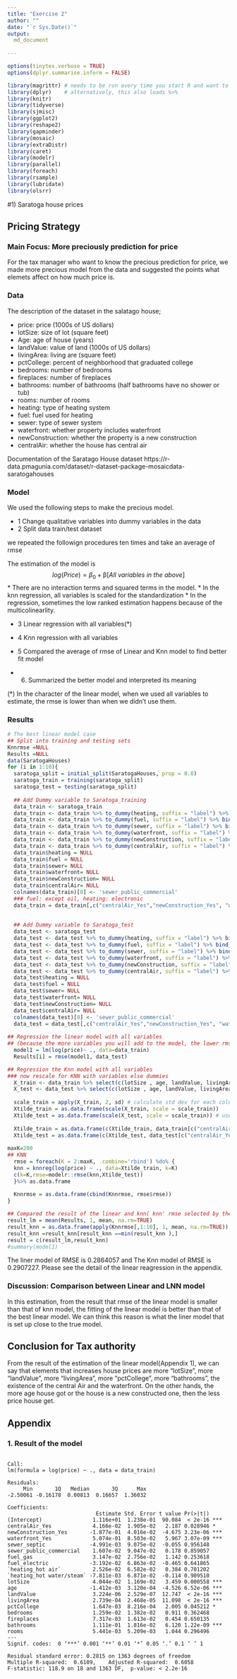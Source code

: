 ```yaml
---
title: "Exercise 2"
author: ""
date: "`r Sys.Date()`"
output:
  md_document
 
---
```

<!--   pdf_document: default
 md_document -->

```r
options(tinytex.verbose = TRUE)
options(dplyr.summarise.inform = FALSE)
```

```r
library(magrittr) # needs to be run every time you start R and want to use %>%
library(dplyr)    # alternatively, this also loads %>%
library(knitr)
library(tidyverse) 
library(sjmisc)
library(ggplot2)
library(reshape2)
library(gapminder)
library(mosaic)
library(extraDistr)
library(caret)
library(modelr)
library(parallel)
library(foreach)
library(rsample)
library(lubridate)
library(olsrr)
```

#1) Saratoga house prices

## Pricing Strategy

### Main Focus: More preciously prediction for price
For the tax manager who want to know the precious prediction for price, we made more precious model from the data and suggested the points what elemets affect on how much price is. 

### Data
The description of the dataset in the salatago house;

- price: price (1000s of US dollars)
- lotSize: size of lot (square feet)
- Age: age of house (years)
- landValue: value of land (1000s of US dollars)
- livingArea: living are (square feet)
- pctCollege: percent of neighborhood that graduated college
- bedrooms: number of bedrooms
- fireplaces: number of fireplaces
- bathrooms: number of bathrooms (half bathrooms have no shower or tub)
- rooms: number of rooms
- heating: type of heating system
- fuel: fuel used for heating
- sewer: type of sewer system
- waterfront: whether property includes waterfront
- newConstruction: whether the property is a new construction
- centralAir: whether the house has central air

Documentation of the Saratago House dataset
https://r-data.pmagunia.com/dataset/r-dataset-package-mosaicdata-saratogahouses

### Model
We used the following steps to make the precious model.

- 1 Change qualitative variables into dummy variables in the data
- 2 Split data train/test dataset 

<Repeat start>
we repeated the followign procedures ten times and take an average of rmse

The estimation of the model is
$$
log(Price) = \beta_0+\mathbb{\beta}[All\ variables\ in\ the\ above]
$$
* There are no interaction terms and squared terms in the model.
* In the knn regression, all variables is scaled for the standardization
* In the regression, sometimes the low ranked estimation happens because of the multicolinearlity.

- 3 Linear regression with all variables(*)
- 4 Knn regression with all variables
<up to this>

- 5 Compared the average of rmse of Linear and Knn model to find better fit model
- 6. Summarized the better model and interpreted its meaning

(*) In the character of the linear model, when we used all variables to estimate, the rmse is lower than when we didn't use them. 

### Results

```r
# The best linear model case
## Split into training and testing sets
Knnrmse =NULL
Results =NULL
data(SaratogaHouses)
for (i in 1:10){
  saratoga_split = initial_split(SaratogaHouses, prop = 0.8)
  saratoga_train = training(saratoga_split)
  saratoga_test = testing(saratoga_split)
  
  ## Add Dummy variable to Saratoga_training
  data_train <- saratoga_train
  data_train <- data_train %>% to_dummy(heating, suffix = "label") %>% bind_cols(data_train)
  data_train <- data_train %>% to_dummy(fuel, suffix = "label") %>% bind_cols(data_train)
  data_train <- data_train %>% to_dummy(sewer, suffix = "label") %>% bind_cols(data_train)
  data_train <- data_train %>% to_dummy(waterfront, suffix = "label") %>% bind_cols(data_train)
  data_train <- data_train %>% to_dummy(newConstruction, suffix = "label") %>% bind_cols(data_train)
  data_train <- data_train %>% to_dummy(centralAir, suffix = "label") %>% bind_cols(data_train)
  data_train$heating = NULL
  data_train$fuel = NULL
  data_train$sewer= NULL
  data_train$waterfront= NULL
  data_train$newConstruction= NULL
  data_train$centralAir= NULL
  colnames(data_train)[8] <- 'sewer_public_commercial'
  ### fuel: except oil, heating: electronic
  data_train = data_train[,c("centralAir_Yes","newConstruction_Yes", "waterfront_Yes", "sewer_septic","sewer_public_commercial","fuel_gas","fuel_electric","heating_hot air","heating_hot water/steam","lotSize","age","landValue","livingArea","pctCollege","bedrooms","fireplaces","bathrooms","rooms","price")]
  
  
  ## Add Dummy variable to Saratoga_test 
  data_test <- saratoga_test
  data_test <- data_test %>% to_dummy(heating, suffix = "label") %>% bind_cols(data_test)
  data_test <- data_test %>% to_dummy(fuel, suffix = "label") %>% bind_cols(data_test)
  data_test <- data_test %>% to_dummy(sewer, suffix = "label") %>% bind_cols(data_test)
  data_test <- data_test %>% to_dummy(waterfront, suffix = "label") %>% bind_cols(data_test)
  data_test <- data_test %>% to_dummy(newConstruction, suffix = "label") %>% bind_cols(data_test)
  data_test <- data_test %>% to_dummy(centralAir, suffix = "label") %>% bind_cols(data_test)
  data_test$heating = NULL
  data_test$fuel = NULL
  data_test$sewer= NULL
  data_test$waterfront= NULL
  data_test$newConstruction= NULL
  data_test$centralAir= NULL
  colnames(data_test)[8] <- 'sewer_public_commercial'
  data_test = data_test[,c("centralAir_Yes","newConstruction_Yes", "waterfront_Yes", "sewer_septic","sewer_public_commercial","fuel_gas","fuel_electric","heating_hot air","heating_hot water/steam","lotSize","age","landValue","livingArea","pctCollege","bedrooms","fireplaces","bathrooms","rooms","price")]
  
## Regression the linear model with all variables
## (because the more variables you will add to the model, the lower rmse you can get)
  model1 = lm(log(price)~ ., data=data_train)
  Results[i] = rmse(model1, data_test)

## Regression the Knn model with all variables
### now rescale for KNN with variables else dummies
  X_train <- data_train %>% select(c(lotSize , age, landValue, livingArea , pctCollege, bedrooms, bathrooms, rooms,fireplaces))
  X_test <- data_test %>% select(c(lotSize , age, landValue, livingArea , pctCollege, bedrooms, bathrooms, rooms,fireplaces))
  
  scale_train = apply(X_train, 2, sd) # calculate std dev for each column
  Xtilde_train = as.data.frame(scale(X_train, scale = scale_train))
  Xtilde_test = as.data.frame(scale(X_test, scale = scale_train)) # use the training set scales!
  
  Xtilde_train = as.data.frame(c(Xtilde_train, data_train[c("centralAir_Yes","newConstruction_Yes", "waterfront_Yes", "sewer_septic","sewer_public_commercial","fuel_gas","fuel_electric","heating_hot air","heating_hot water/steam","price")]))
  Xtilde_test = as.data.frame(c(Xtilde_test, data_test[c("centralAir_Yes","newConstruction_Yes", "waterfront_Yes", "sewer_septic","sewer_public_commercial","fuel_gas","fuel_electric","heating_hot air","heating_hot water/steam","price")]))
  
maxK=200
## KNN
  rmse = foreach(K = 2:maxK, .combine='rbind') %do% {
  knn = knnreg(log(price) ~ ., data=Xtilde_train, k=K)
  c(k=K,rmse=modelr::rmse(knn,Xtilde_test))
  }%>% as.data.frame
  
  Knnrmse = as.data.frame(cbind(Knnrmse, rmse$rmse))
}

## Compared the result of the linear and knn( knn' rmse selected by the minimum of rmse)
result_lm = mean(Results, 1, mean, na.rm=TRUE)
result_knn = as.data.frame(apply(Knnrmse[,1:10], 1, mean, na.rm=TRUE))
result_knn =result_knn[result_knn ==min(result_knn ),]
result = c(result_lm,result_knn)
#summary(model1)
```

The liner model of RMSE is 0.2864057 and The Knn model of RMSE is 0.2907227. Please see the detail of the linear reagression in the appendix.

### Discussion: Comparison between Linear and LNN model
In this estimation, from the result that rmse of the linear model is smaller than that of knn model, the fitting of the linear model is better than that of the best linear model. We can think this reason is what the liner model that is set up  close to the true model.

## Conclusion for Tax authority

From the result of the estimation of the linear model(Appendix 1), we can say that elements that increases house prices are more "lotSize", more "landValue", more "livingArea", more "pctCollege", more "bathrooms", the existence of the central Air and the waterfront. On the other hands, the more age house got or the house is a new constructed one, then the less price house get.


## Appendix

### 1. Result of the model
```

Call:
lm(formula = log(price) ~ ., data = data_train)

Residuals:
     Min       1Q   Median       3Q      Max 
-2.50061 -0.16178  0.00813  0.16657  1.36032 

Coefficients:
                            Estimate Std. Error t value Pr(>|t|)    
(Intercept)                1.116e+01  1.238e-01  90.084  < 2e-16 ***
centralAir_Yes             4.166e-02  1.905e-02   2.187 0.028946 *  
newConstruction_Yes       -1.877e-01  4.016e-02  -4.675 3.23e-06 ***
waterfront_Yes             5.074e-01  8.503e-02   5.967 3.07e-09 ***
sewer_septic              -4.991e-03  9.075e-02  -0.055 0.956148    
sewer_public_commercial    1.607e-02  9.047e-02   0.178 0.859057    
fuel_gas                   3.147e-02  2.756e-02   1.142 0.253618    
fuel_electric             -3.192e-02  6.863e-02  -0.465 0.641865    
`heating_hot air`          2.526e-02  6.582e-02   0.384 0.701202    
`heating_hot water/steam` -7.811e-03  6.871e-02  -0.114 0.909510    
lotSize                    4.044e-02  1.169e-02   3.459 0.000558 ***
age                       -1.412e-03  3.120e-04  -4.526 6.52e-06 ***
landValue                  3.224e-06  2.529e-07  12.747  < 2e-16 ***
livingArea                 2.739e-04  2.468e-05  11.098  < 2e-16 ***
pctCollege                 1.647e-03  8.216e-04   2.005 0.045212 *  
bedrooms                   1.259e-02  1.382e-02   0.911 0.362468    
fireplaces                 7.317e-03  1.613e-02   0.454 0.650135    
bathrooms                  1.111e-01  1.816e-02   6.120 1.22e-09 ***
rooms                      5.441e-03  5.209e-03   1.044 0.296496    
---
Signif. codes:  0 ‘***’ 0.001 ‘**’ 0.01 ‘*’ 0.05 ‘.’ 0.1 ‘ ’ 1

Residual standard error: 0.2815 on 1363 degrees of freedom
Multiple R-squared:  0.6109,	Adjusted R-squared:  0.6058 
F-statistic: 118.9 on 18 and 1363 DF,  p-value: < 2.2e-16

```




